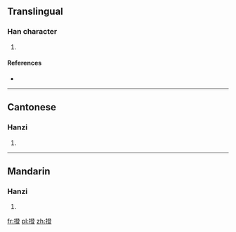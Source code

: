==Translingual==

===Han character===
{{Han char|rn=64|rad=手|as=12|sn=15|four=5201<sub>8</sub>|canj=手弓人廿 (QNOT)|ids=⿰[[扌]][[登]]}}

# {{defn|Han|sort=手12}}

====References====
* {{Han ref|kx=0454.250|dkj=12715|dj=0804.050|hdz=31964.050|uh=649C|ud=25756|bh=E5B3|bd=58803}}

----

==Cantonese==

===Hanzi===
{{yue-hanzi|jyut=[[caang4]], [[cing2]]|y=chaang4, ching2}}

# {{defn|lang=yue|sort=手12}}

----

==Mandarin==

===Hanzi===
{{cmn-hanzi|pin=[[zhěng]] ([[zheng3]])|wg=cheng<sup>3</sup>}}

# {{defn|lang=cmn|sort=手12}}

[[fr:撜]]
[[pl:撜]]
[[zh:撜]]